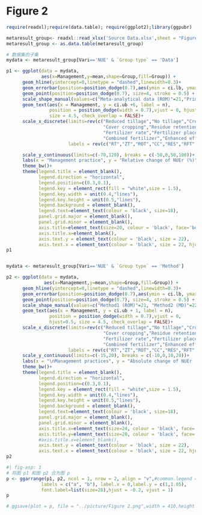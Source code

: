 # Figure 2


```r
require(readxl);require(data.table); require(ggplot2);library(ggpubr)

metaresult_group<- readxl::read_xlsx('Source Data.xlsx',sheet = "Figure2")
metaresult_group <- as.data.table(metaresult_group)

# 数据集的子集
mydata <- metaresult_group[Vari=='NUE' & `Group type` == 'Data']

p1 <- ggplot(data = mydata,
             aes(x=Management,y=mean,shape=Group,fill=Group)) +
      geom_hline(yintercept=0,linetype = "dashed",linewidth=0.3)+
      geom_errorbar(position=position_dodge(0.7),aes(ymin = ci.lb, ymax = ci.ub), width=0.3,size=0.8)+
      geom_point(position=position_dodge(0.7), size=4, stroke = 0.5) +
      scale_shape_manual(values=c("Meta-analytical data (ROM)"=21,"Primary data (ROM)"=24))+
      geom_text(aes(x = Management, y = ci.ub +6, label = n),
                position = position_dodge(width = 0.7),vjust = 0, hjust=0.5,
                size = 4.5, check_overlap = FALSE)+
      scale_x_discrete(limits=rev(c("Reduced tillage","No tillage","Crop rotation",
                                    "Cover cropping","Residue retention","Fertilizer timing",
                                    "Fertilizer rate","Fertilizer placement","Organic fertilizer",
                                    "Combined fertilizer","Enhanced efficiency")),
                       labels = rev(c("RT","ZT","ROT","CC","RES","RFT","RFR","RFP","OF","CF","EE")))+

      scale_y_continuous(limits=c(-70,120), breaks = c(-50,0,50,100))+
      labs(x = "Management practice", y = "Relative change of NUEr (%)",colour = 'black')+
      theme_bw()+
      theme(legend.title = element_blank(),
            legend.direction = "horizontal",
            legend.position=c(0.3,0.1),
            legend.key = element_rect(fill = "white",size = 1.5),
            legend.key.width = unit(0.4,"lines"),
            legend.key.height = unit(0.5,"lines"),
            legend.background = element_blank(),
            legend.text=element_text(colour = 'black', size=18),
            panel.grid.major = element_blank(),
            panel.grid.minor = element_blank(),
            axis.title=element_text(size=20, colour = 'black', face='bold'),
            axis.title.x=element_blank(),
            axis.text.y = element_text(colour = 'black', size = 22),
            axis.text.x = element_text(colour = 'black', size = 22, hjust = 0.5, vjust = 0.5))
p1


mydata <- metaresult_group[Vari=='NUE' & `Group type` == 'Method']

p2 <- ggplot(data = mydata,
              aes(x=Management,y=mean,shape=Group,fill=Group)) +
      geom_hline(yintercept=0,linetype = "dashed",linewidth=0.3)+
      geom_errorbar(position=position_dodge(0.7),aes(ymin = ci.lb, ymax = ci.ub), width=0.3,size=0.8)+
      geom_point(position=position_dodge(0.7), size=4, stroke = 0.5) +
      scale_shape_manual(values=c("Method1 (ROM)"=21, "Method2 (MD)"=22, "Method3 (SMD)"=24))+
      geom_text(aes(x = Management, y = ci.ub + 1, label = n),
                position = position_dodge(width = 0.7),vjust = 0,
                hjust=0.5, size = 4.5, check_overlap = FALSE)+
      scale_x_discrete(limits=rev(c("Reduced tillage","No tillage","Crop rotation",
                                    "Cover cropping","Residue retention","Fertilizer timing",
                                    "Fertilizer rate","Fertilizer placement","Organic fertilizer",
                                    "Combined fertilizer","Enhanced efficiency")),
                       labels = rev(c("RT","ZT","ROT","CC","RES","RFT","RFR","RFP","OF","CF","EE")))+
      scale_y_continuous(limits=c(-15,20), breaks = c(-10,0,10,20))+
      labs(x = "\nManagement practices", y = "Absolute change of NUEr (%)   ",colour = 'black')+
      theme_bw()+
      theme(legend.title = element_blank(),
            legend.direction = "horizontal",
            legend.position=c(0.3,0.1),
            legend.key = element_rect(fill = "white",size = 1.5),
            legend.key.width = unit(0.4,"lines"),
            legend.key.height = unit(0.5,"lines"),
            legend.background = element_blank(),
            legend.text=element_text(colour = 'black', size=18),
            panel.grid.major = element_blank(),
            panel.grid.minor = element_blank(),
            axis.title.x=element_text(size=24, colour = 'black', face='bold'),
            axis.title.y=element_text(size=20, colour = 'black', face='bold'),
            #axis.title.x=element_blank(),
            axis.text.y = element_text(colour = 'black', size = 22),
            axis.text.x = element_text(colour = 'black', size = 22, hjust = 0.5, vjust = 0.5))
p2

```

```r
#| fig-asp: 1
# 将图 p1 和图 p2 合为图 p
p <- ggarrange(p1, p2, ncol = 1, nrow = 2, align = "v",#common.legend = TRUE,legend = "bottom",
             labels = c("a", "b"), label.x = 0,label.y = c(1,1.05),
             font.label=list(size=28),hjust = -0.2, vjust = 1)
p

# ggsave(plot = p, file = "../picture/Figure 2.png",width = 410,height = 270, units = "mm")


```
